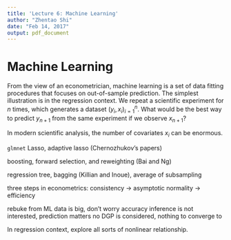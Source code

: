 ```yaml
---
title: 'Lecture 6: Machine Learning'
author: "Zhentao Shi"
date: "Feb 14, 2017"
output: pdf_document
---
```



# Machine Learning

From the view of an econometrician, machine learning is a set of data fitting procedures that focuses on out-of-sample prediction.
The simplest illustration is in the regression context. We repeat a scientific experiment for $n$ times, which generates a dataset $(y_i, x_i)_{i=1}^n$. What would be the best way to predict $y_{n+1}$ from the same experiment if we observe $x_{n+1}$?

In modern scientific analysis, the number of covariates $x_i$ can be enormous. 

`glmnet` Lasso, adaptive lasso (Chernozhukov's papers)

boosting, forward selection, and reweighting (Bai and Ng)

regression tree, bagging (Killian and Inoue), average of subsampling

three steps in econometrics:
consistency -> asymptotic normality -> efficiency

rebuke from ML
data is big, don't worry accuracy
inference is not interested, prediction matters
no DGP is considered, nothing to converge to



In regression context, explore all sorts of nonlinear relationship.

